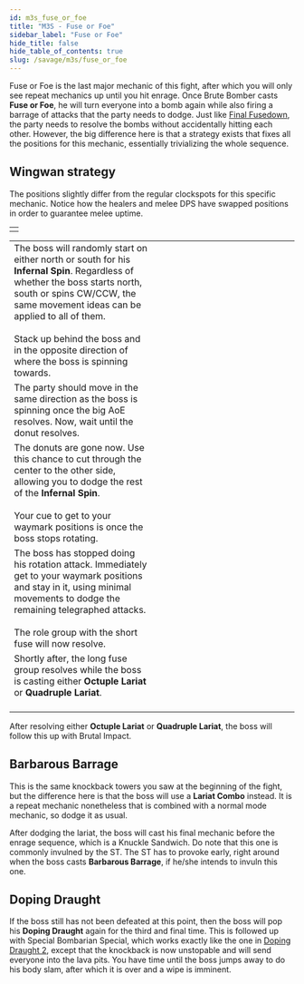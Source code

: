 ```yaml
---
id: m3s_fuse_or_foe
title: "M3S - Fuse or Foe"
sidebar_label: "Fuse or Foe"
hide_title: false
hide_table_of_contents: true
slug: /savage/m3s/fuse_or_foe
---
```


Fuse or Foe is the last major mechanic of this fight, after which you will only see repeat mechanics up until you hit enrage. Once Brute Bomber casts <strong>Fuse or Foe</strong>, he will turn everyone into a bomb again while also firing a barrage of attacks that the party needs to dodge. Just like [Final Fusedown](/savage/m3s/final_fusedown), the party needs to resolve the bombs without accidentally hitting each other. However, the big difference here is that a strategy exists that fixes all the positions for this mechanic, essentially trivializing the whole sequence.

## Wingwan strategy

The positions slightly differ from the regular clockspots for this specific mechanic. Notice how the healers and melee DPS have swapped positions in order to guarantee melee uptime.

<table width='50%'>
    <tr>
        <td><KittenAsset path='m3s/fuse_or_foe_positions.png' /></td>
    </tr>
</table>

<table width='70%'>
    <tr>
        <td width='50%'>The boss will randomly start on either north or south for his <strong>Infernal Spin</strong>. Regardless of whether the boss starts north, south or spins CW/CCW, the same movement ideas can be applied to all of them. <br /><br />Stack up behind the boss and in the opposite direction of where the boss is spinning towards.</td>
        <td><KittenAsset path='m3s/fuse_or_foe_part1.png' /></td>
    </tr>
    <tr>
        <td width='50%'>The party should move in the same direction as the boss is spinning once the big AoE resolves. Now, wait until the donut resolves.</td>
        <td><KittenAsset path='m3s/fuse_or_foe_part2.png' /></td>
    </tr>
    <tr>
        <td width='50%'>The donuts are gone now. Use this chance to cut through the center to the other side, allowing you to dodge the rest of the <strong>Infernal Spin</strong>. <br /><br />Your cue to get to your waymark positions is once the boss stops rotating.</td>
        <td><KittenAsset path='m3s/fuse_or_foe_part3.png' /></td>
    </tr>
    <tr>
        <td width='50%'>The boss has stopped doing his rotation attack. Immediately get to your waymark positions and stay in it, using minimal movements to dodge the remaining telegraphed attacks. <br /><br />The role group with the short fuse will now resolve.</td>
        <td><KittenAsset path='m3s/fuse_or_foe_part4.png' /></td>
    </tr>
    <tr>
        <td width='50%'>Shortly after, the long fuse group resolves while the boss is casting either <strong>Octuple Lariat</strong> or <strong>Quadruple Lariat</strong>.<br /><br /><KittenAsset path='m3s/fuse_or_foe_example1.gif' /></td>
        <td><KittenAsset path='m3s/fuse_or_foe_part5.png' /></td>
    </tr>
</table>


After resolving either <strong>Octuple Lariat</strong> or <strong>Quadruple Lariat</strong>, the boss will follow this up with <Raidwide>Brutal Impact</Raidwide>. 


## Barbarous Barrage

This is the same knockback towers you saw at the beginning of the fight, but the difference here is that the boss will use a <strong>Lariat Combo</strong> instead. It is a repeat mechanic nonetheless that is combined with a normal mode mechanic, so dodge it as usual.

<KittenAsset path='m3s/barbarous_barrage_lariat.gif' />

After dodging the lariat, the boss will cast his final mechanic before the enrage sequence, which is a <Tankbuster>Knuckle Sandwich</Tankbuster>. Do note that this one is commonly invulned by the ST. The ST has to provoke early, right around when the boss casts <strong>Barbarous Barrage</strong>, if he/she intends to invuln this one.

## Doping Draught

If the boss still has not been defeated at this point, then the boss will pop his <strong>Doping Draught</strong> again for the third and final time. This is followed up with <Enrage>Special Bombarian Special</Enrage>, which works exactly like the one in [Doping Draught 2](/savage/m3s/doping_2), except that the knockback is now unstopable and will send everyone into the lava pits. You have time until the boss jumps away to do his body slam, after which it is over and a wipe is imminent.